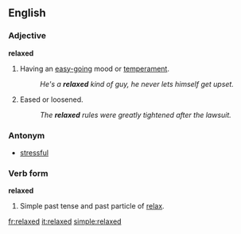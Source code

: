 ==English==
===Adjective===
'''relaxed'''


#Having an [[easy-going]] mood or [[temperament]].
#:''He's a '''relaxed''' kind of guy, he never lets himself get upset.''
#Eased or loosened.
#:''The '''relaxed''' rules were greatly tightened after the lawsuit.''


===Antonym===
*[[stressful]]

===Verb form===
'''relaxed'''

#Simple past tense and past particle of [[relax]].

[[fr:relaxed]]
[[it:relaxed]]
[[simple:relaxed]]
